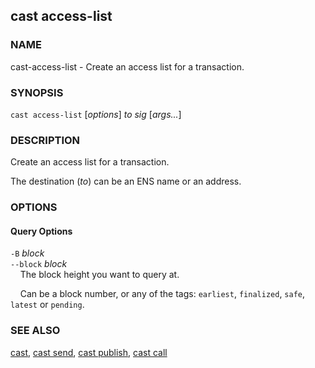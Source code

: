 
## cast access-list

### NAME

cast-access-list - Create an access list for a transaction.

### SYNOPSIS

`cast access-list` [*options*] _to_ _sig_ [*args...*]

### DESCRIPTION

Create an access list for a transaction.

The destination (_to_) can be an ENS name or an address.

<SigDescription />

### OPTIONS

#### Query Options

`-B` _block_  
`--block` _block_  
&nbsp;&nbsp;&nbsp;&nbsp;The block height you want to query at.

&nbsp;&nbsp;&nbsp;&nbsp;Can be a block number, or any of the tags: `earliest`, `finalized`, `safe`, `latest` or `pending`.

<WalletOptions />

<RpcOptions />

<EtherscanOptions />

<CommonOptions />

### SEE ALSO

[cast](/reference/cast/cast.mdx), [cast send](/reference/cast/cast-send.mdx), [cast publish](/reference/cast/cast-publish.mdx), [cast call](/reference/cast/cast-call.mdx)
